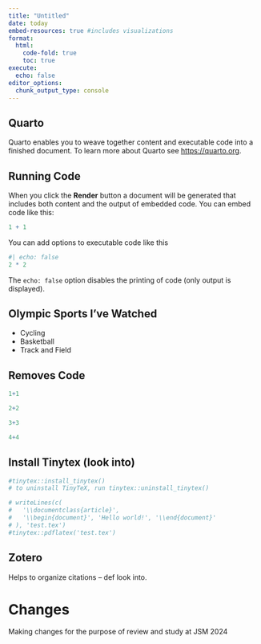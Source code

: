 ```yaml
---
title: "Untitled"
date: today
embed-resources: true #includes visualizations 
format: 
  html:
    code-fold: true
    toc: true
execute: 
  echo: false
editor_options: 
  chunk_output_type: console
---
```


## Quarto

Quarto enables you to weave together content and executable code into a finished document. To learn more about Quarto see <https://quarto.org>.

## Running Code

When you click the **Render** button a document will be generated that includes both content and the output of embedded code. You can embed code like this:

```r
1 + 1
```

You can add options to executable code like this

```r
#| echo: false
2 * 2
```

The `echo: false` option disables the printing of code (only output is displayed).

## Olympic Sports I've Watched

-   Cycling
-   Basketball
-   Track and Field

## Removes Code 

```r
1+1

2+2

3+3

4+4
```

## Install Tinytex (look into)

```r
#tinytex::install_tinytex()
# to uninstall TinyTeX, run tinytex::uninstall_tinytex() 
```

```r
# writeLines(c(
#   '\\documentclass{article}',
#   '\\begin{document}', 'Hello world!', '\\end{document}'
# ), 'test.tex')
#tinytex::pdflatex('test.tex')
```

## Zotero 

Helps to organize citations -- def look into. 

# Changes

Making changes for the purpose of review and study at JSM 2024

